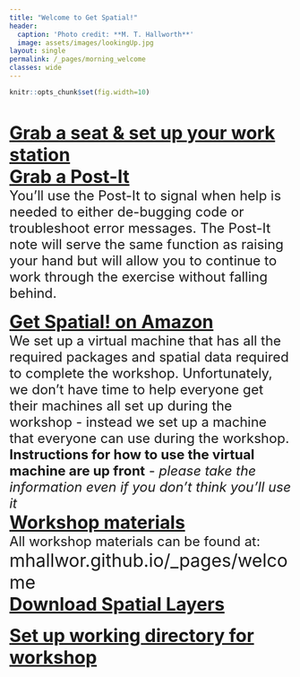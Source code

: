 ```yaml
---
title: "Welcome to Get Spatial!"
header:
  caption: 'Photo credit: **M. T. Hallworth**'
  image: assets/images/lookingUp.jpg
layout: single
permalink: /_pages/morning_welcome
classes: wide
---
```

```r
knitr::opts_chunk$set(fig.width=10)
```

<br>

<font size="6"><u><b>Grab a seat & set up your work station</b></u></font> 
<br>
<font size="6"><u><b>Grab a Post-It</b></u></font>          
 <font size="5">You'll use the Post-It to signal when help is needed to either de-bugging code or troubleshoot error messages. The Post-It note will serve the same function as raising your hand but will allow you to continue to work through the exercise without falling behind.</font>
<br>     
<font size="6"><u><b>Get Spatial! on Amazon</b></u></font>    
 <font size="5">We set up a virtual machine that has all the required packages and spatial data required to complete the workshop. Unfortunately, we don't have time to help everyone get their machines all set up during the workshop - instead we set up a machine that everyone can use during the workshop. <b>Instructions for how to use the virtual machine are up front</b> - <i>please take the information even if you don't think you'll use it</i></font> 
<br>
<font size="6"><u><b>Workshop materials</b></u></font>
<br>
<font size="5">All workshop materials can be found at:</font>     
<font size="6">mhallwor.github.io/_pages/welcome</font>
<br>
<font size="6"><u><b>Download Spatial Layers</b></u></font>
<br>     
<font size="6"><u><b>Set up working directory for workshop</b></u></font>
<br>



